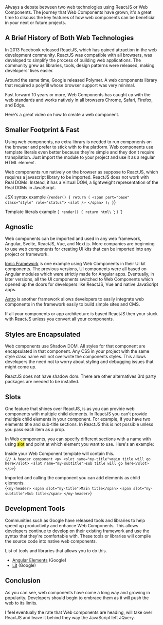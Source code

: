 
Always a debate between two web technologies using ReactJS or Web Components. The journey that Web Components have grown, it's a great time 
to discuss the key features of how web components can be beneficial in your next or future projects.

## A Brief History of Both Web Technologies

In 2013 Facebook released ReactJS, which has gained attraction in the web development community. ReactJS was compatible with all browsers, 
was developed to simplify the process of building web applications. The community grew as libraries, tools, design patterns
were released, making developers' lives easier.

Around the same time, Google released Polymer. A web components library that required a polyfill whose browser support was very minimal.

Fast forward 10 years or more, Web Components has caught up with the web standards and works natively in all browsers Chrome, Safari, Firefox, and Edge. 

Here's a great video on how to create a web component.

<LiteYouTubeEmbed id="2I7uX8m0Ta0" title="Learn Web Components In 25 Minutes" />
    
## Smaller Footprint & Fast
Using web components, no extra library is needed to run components on the browser and prefer to stick with to the platform. 
Web components use template literals even better because they're simple and they don't require transpilation. Just import the module
to your project and use it as a regular HTML element.

Web components run natively on the browser as suppose to ReactJS, which requires a javascript library to be imported. 
ReactJS does not work with Real DOMs. Instead, it has a Virtual DOM, a lightweight representation of the Real DOMs in JavaScript.

JSX syntax example
<SyntaxHighlighter language="javascript">
    {`
      render() {
        return (
          <span part="base" class="style" role="status">
            <slot />
          </span>
        );
      }
    `}
</SyntaxHighlighter>

Template literals example
<SyntaxHighlighter language="javascript">
  {`
    render() {
      return html\`
        <span class="style"  role="status">
          <slot />
        </span>
      \`;
    }
  `}
</SyntaxHighlighter>

## Agnostic

Web components can be imported and used in any web framework, Angular, Svelte, ReactJS, Vue, and Next.js. More companies are beginning
to use web components for creating UI kits that can be imported into any project or framework. 

[Ionic Framework](https://ionicframework.com/) is one example using Web Components in their UI kit components. The previous versions, UI components were all based on 
Angular modules which were strictly made for Angular apps. Eventually, in later versions, all the UI components switched to Web Components which opened up the doors for developers like
ReactJS, Vue and native JavaScript apps.

[Astro](https://astro.build/) is another framework allows developers to easily integrate web components in the framework easily to build simple sites and CMS.

If all your components or app architecture is based ReactJS then your stuck with ReactJS unless you convert all your components.

## Styles are Encapsulated

Web components use Shadow DOM. All styles for that component are encapsulated in that component. Any CSS in your project with the same style class name will not overwrite
the components styles. This allows developers the need not to worry about styling and debugging issues that might come up.

ReactJS does not have shadow dom. There are other alternatives 3rd party packages are needed to be installed.

## Slots

One feature that shines over ReactJS, is as you can provide web components with multiple child elements. 
In ReactJS you can't provide multiple child elements in your component. 
For example, if you have two elements title and sub-title sections. In ReactJS this is not possible unless you 
pass each item as a prop.

In Web components, you can specify different sections with a name with using <mark>slot</mark> and point at which element you want to use. Here's an example:

Inside your Web Component template will contain this.  
<SyntaxHighlighter language="javascript">
    {`
      // A header component
       <p>
        <slot name="my-title">main title will go here</slot>
        <slot name="my-subtitle">sub title will go here</slot>
       </p>
    `}
</SyntaxHighlighter>

Imported and calling the component you can add elements as child elements.  
<SyntaxHighlighter language="javascript">
    {`
      <my-header>
        <span slot="my-title">Main title</span>
        <span slot="my-subtitle">Sub title</span>
      </my-header>
    `}
</SyntaxHighlighter>

## Development Tools

Communities such as Google have released tools and libraries to help speed up productivity and enhance Web Components. 
This allows developers continue to develop on their existing framework and use the syntax that they're comfortable with. 
These tools or libraries will compile the source code into native web components.

List of tools and libraries that allows you to do this.

- [Angular Elements](https://angular.io/guide/elements) (Google)
- [Lit](https://lit.dev/) (Google)

## Conclusion

As you can see, web components have come a long way and growing in popularity. Developers should begin to embrace them
as it will push the web to its limits.

I feel eventually the rate that Web components are heading, will take over ReactJS and leave it behind they way the JavaScript left JQuery.
